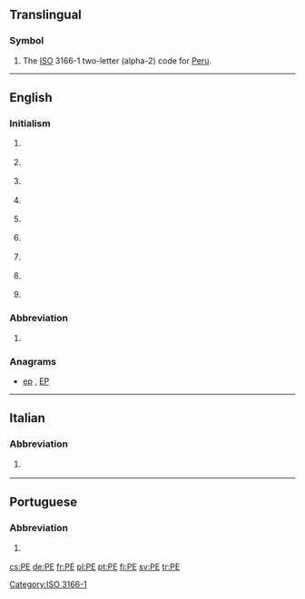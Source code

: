 {{also|Appendix:Variations of "pe"}}
==Translingual==

===Symbol===
{{head|mul|symbol}}
# The [[ISO]] 3166-1 two-letter (alpha-2) code for [[Peru]].

[[Category:ISO 3166-1]]
----

==English==

===Initialism===
{{en-initialism}}

# {{context|business|lang=en}} {{initialism of|[[professional|Professional]] [[engineer|Engineer]]}}
# {{context|education|lang=en}} {{initialism of|physical education}}
# {{context|education|lang=en}} {{initialism of|preliminary examination|Preliminary Examination}}
# {{context|geography|Canada|lang=en}} {{initialism of|Prince Edward Island}} {{gloss|A Canadian province}}
# {{context|organic compound|lang=en}} {{initialism of|polyethylene}}
# {{context|pathology|lang=en}} {{initialism of|pulmonary embolism}}
# {{context|software|lang=en}} {{initialism of|portable executable|Portable Executable}}
# {{context|software|lang=en}} {{initialism of|[[portable|Portable]] [[edition|Edition]]}} {{gloss|usually used for a software version}}
# {{context|software|lang=en}} {{initialism of|Windows Preinstallation Environment|Preinstallation Environment}}

===Abbreviation===
{{en-abbreviation}}

# {{context|geography|Brazil|lang=en}} {{abbreviation of|Pernambuco}} {{gloss|This is a state of [[Brazil]]}}

===Anagrams===
* [[ep#English|ep]] , [[EP#English|EP]]

----

==Italian==

===Abbreviation===
{{it-abbreviation}}

# {{abbreviation of|Pescara|lang=it}} {{gloss|It is a city in Abruzzo}}

----

==Portuguese==

===Abbreviation===
{{pt-abbreviation}}

# {{abbreviation of|Pernambuco|lang=pt}} {{gloss|Brazilian state}}

[[cs:PE]]
[[de:PE]]
[[fr:PE]]
[[pl:PE]]
[[pt:PE]]
[[fi:PE]]
[[sv:PE]]
[[tr:PE]]